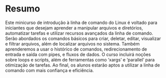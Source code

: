 # Resumo {.unnumbered}

Este minicurso de introdução à linha de comando do Linux é voltado para iniciantes que desejam aprender a manipular arquivos e diretórios, automatizar tarefas e utilizar recursos avançados da linha de comando. Serão abordados os comandos básicos para criar, deletar, editar, visualizar e filtrar arquivos, além de localizar arquivos no sistema. Também aprenderemos a usar o histórico de comandos, redirecionamento de entrada e saída com pipes, e fluxos de dados. O curso incluirá noções sobre loops e scripts, além de ferramentas como 'xargs' e 'parallel' para otimização de tarefas. Ao final, os alunos estarão aptos a utilizar a linha de comando com mais confiança e eficiência.

